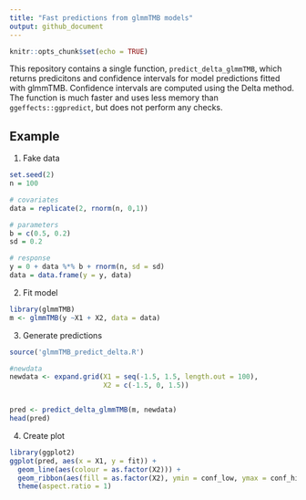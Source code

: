```yaml
---
title: "Fast predictions from glmmTMB models"
output: github_document
---
```


```r
knitr::opts_chunk$set(echo = TRUE)
```


This repository contains a single function, `predict_delta_glmmTMB`, which returns predicitons and confidence intervals for model predictions fitted with glmmTMB. Confidence intervals are computed using the Delta method. The function is much faster and uses less memory than `ggeffects::ggpredict`, but does not perform any checks.

## Example

1. Fake data

```r
set.seed(2)
n = 100

# covariates
data = replicate(2, rnorm(n, 0,1))

# parameters
b = c(0.5, 0.2)
sd = 0.2

# response
y = 0 + data %*% b + rnorm(n, sd = sd)
data = data.frame(y = y, data)

```


2. Fit model 

```r
library(glmmTMB)
m <- glmmTMB(y ~X1 + X2, data = data)
```


3. Generate predictions

```r
source('glmmTMB_predict_delta.R')

#newdata
newdata <- expand.grid(X1 = seq(-1.5, 1.5, length.out = 100),
                       X2 = c(-1.5, 0, 1.5))


pred <- predict_delta_glmmTMB(m, newdata)
head(pred)

```


4. Create plot

```r
library(ggplot2)
ggplot(pred, aes(x = X1, y = fit)) +
  geom_line(aes(colour = as.factor(X2))) +
  geom_ribbon(aes(fill = as.factor(X2), ymin = conf_low, ymax = conf_high), alpha = 0.2) + 
  theme(aspect.ratio = 1)
```

